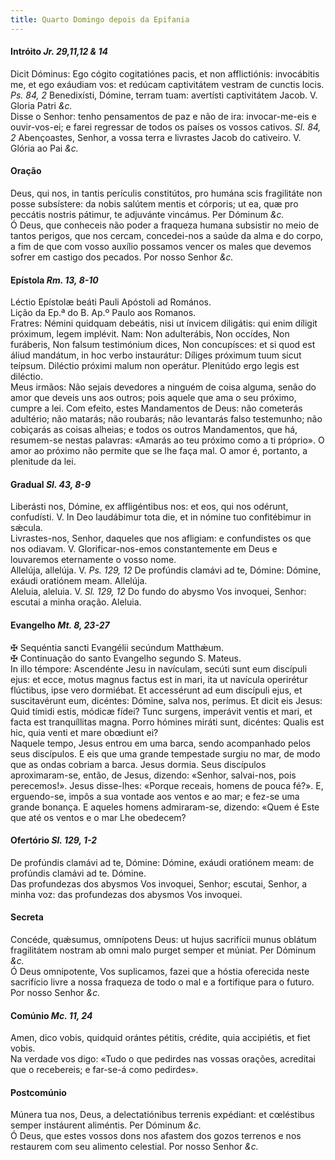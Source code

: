 ```yaml
---
title: Quarto Domingo depois da Epifania
---
```



<h4 class="text-center">Intróito <em>Jr. 29,11,12 & 14</em></h4>
<div class="container-fluid">
<div class="row">
<div class="col-6 dropcaps text-justify">
Dicit Dóminus: Ego cógito cogitatiónes pacis, et non afflictiónis: invocábitis me, et ego exáudiam vos: et redúcam captivitátem vestram de cunctis locis. <em>Ps. 84, 2</em> Benedixísti, Dómine, terram tuam: avertísti captivitátem Jacob.
V. Gloria Patri <em>&c.</em>
</div>
<div class="col-6 dropcaps text-justify">
Disse o Senhor: tenho pensamentos de paz e não de ira: invocar-me-eis e ouvir-vos-ei; e farei regressar de todos os países os vossos cativos. <em>Sl. 84, 2</em> Abençoastes, Senhor, a vossa terra e livrastes Jacob do cativeiro.
V. Glória ao Pai <em>&c.</em>
</div>
</div>
</div>

<h4 class="text-center">Oração</h4>
<div class="container-fluid">
<div class="row">
<div class="col-6 dropcaps text-justify">
Deus, qui nos, in tantis perículis constitútos, pro humána scis fragilitáte non posse subsístere: da nobis salútem mentis et córporis; ut ea, quæ pro peccátis nostris pátimur, te adjuvánte vincámus. Per Dóminum <em>&c.</em>
</div>
<div class="col-6 dropcaps text-justify">
Ó Deus, que conheceis não poder a fraqueza humana subsistir no meio de tantos perigos, que nos cercam, concedei-nos a saúde da alma e do corpo, a fim de que com vosso auxílio possamos vencer os males que devemos sofrer em castigo dos pecados. Por nosso Senhor <em>&c.</em>
</div>
</div>
</div>

<h4 class="text-center">Epístola <em>Rm. 13, 8-10</em></h4>
<div class="container-fluid">
<div class="row">
<div class="col-6 text-justify">
Léctio Epístolæ beáti Pauli Apóstoli ad Romános.
</div>
<div class="col-6 text-justify">
Lição da Ep.ª do B. Ap.º Paulo aos Romanos.
</div>
<div class="col-6 dropcaps text-justify">
Fratres: Némini quidquam debeátis, nisi ut ínvicem diligátis: qui enim díligit próximum, legem implévit. Nam: Non adulterábis, Non occídes, Non furáberis, Non falsum testimónium dices, Non concupísces: et si quod est áliud mandátum, in hoc verbo instaurátur: Díliges próximum tuum sicut teípsum. Diléctio próximi malum non operátur. Plenitúdo ergo legis est diléctio.
</div>
<div class="col-6 dropcaps text-justify">
Meus irmãos: Não sejais devedores a ninguém de coisa alguma, senão do amor que deveis uns aos outros; pois aquele que ama o seu próximo, cumpre a lei. Com efeito, estes Mandamentos de Deus: não cometerás adultério; não matarás; não roubarás; não levantarás falso testemunho; não cobiçarás as coisas alheias; e todos os outros Mandamentos, que há, resumem-se nestas palavras: «Amarás ao teu próximo como a ti próprio». O amor ao próximo não permite que se lhe faça mal. O amor é, portanto, a plenitude da lei.
</div>
</div>
</div>

<h4 class="text-center">Gradual <em>Sl. 43, 8-9</em></h4>
<div class="container-fluid">
<div class="row">
<div class="col-6 dropcaps text-justify">
Liberásti nos, Dómine, ex affligéntibus nos: et eos, qui nos odérunt, confudísti. V. In Deo laudábimur tota die, et in nómine tuo confitébimur in sǽcula.
</div>
<div class="col-6 dropcaps text-justify">
Livrastes-nos, Senhor, daqueles que nos afligiam: e confundistes os que nos odiavam. V. Glorificar-nos-emos constantemente em Deus e louvaremos eternamente o vosso nome.
</div>
<div class="col-6 text-justify">
Allelúja, allelúja. V. <em>Ps. 129, 12</em> De profúndis clamávi ad te, Dómine: Dómine, exáudi oratiónem meam. Allelúja.
</div>
<div class="col-6 text-justify">
Aleluia, aleluia. V. <em>Sl. 129, 12</em> Do fundo do abysmo Vos invoquei, Senhor: escutai a minha oração. Aleluia.
</div>
</div>
</div>

<h4 class="text-center">Evangelho <em>Mt. 8, 23-27</em></h4>
<div class="container-fluid">
<div class="row">
<div class="col-6 text-justify">
<span class="text-danger">&#10016;</span> Sequéntia sancti Evangélii secúndum Matthǽum.
</div>
<div class="col-6 text-justify">
<span class="text-danger">&#10016;</span> Continuação do santo Evangelho segundo S. Mateus.
</div>
<div class="col-6 dropcaps text-justify">
In illo témpore: Ascendénte Jesu in navículam, secúti sunt eum discípuli ejus: et ecce, motus magnus factus est in mari, ita ut navícula operirétur flúctibus, ipse vero dormiébat. Et accessérunt ad eum discípuli ejus, et suscitavérunt eum, dicéntes: Dómine, salva nos, perímus. Et dicit eis Jesus: Quid tímidi estis, módicæ fídei? Tunc surgens, imperávit ventis et mari, et facta est tranquíllitas magna. Porro hómines miráti sunt, dicéntes: Qualis est hic, quia venti et mare obœdiunt ei?
</div>
<div class="col-6 dropcaps text-justify">
Naquele tempo, Jesus entrou em uma barca, sendo acompanhado pelos seus discípulos. E eis que uma grande tempestade surgiu no mar, de modo que as ondas cobriam a barca. Jesus dormia. Seus discípulos aproximaram-se, então, de Jesus, dizendo: «Senhor, salvai-nos, pois perecemos!». Jesus disse-lhes: «Porque receais, homens de pouca fé?». E, erguendo-se, impôs a sua vontade aos ventos e ao mar; e fez-se uma grande bonança. E aqueles homens admiraram-se, dizendo: «Quem é Este que até os ventos e o mar Lhe obedecem?
</div>
</div>
</div>

<h4 class="text-center">Ofertório <em>Sl. 129, 1-2</em></h4>
<div class="container-fluid">
<div class="row">
<div class="col-6 dropcaps text-justify">
De profúndis clamávi ad te, Dómine: Dómine, exáudi oratiónem meam: de profúndis clamávi ad te. Dómine.
</div>
<div class="col-6 dropcaps text-justify">
Das profundezas dos abysmos Vos invoquei, Senhor; escutai, Senhor, a minha voz: das profundezas dos abysmos Vos invoquei.
</div>
</div>
</div>

<h4 class="text-center">Secreta</h4>
<div class="container-fluid">
<div class="row">
<div class="col-6 dropcaps text-justify">
Concéde, quǽsumus, omnípotens Deus: ut hujus sacrifícii munus oblátum fragilitátem nostram ab omni malo purget semper et múniat. Per Dóminum <em>&c.</em>
</div>
<div class="col-6 dropcaps text-justify">
Ó Deus omnipotente, Vos suplicamos, fazei que a hóstia oferecida neste sacrifício livre a nossa fraqueza de todo o mal e a fortifique para o futuro. Por nosso Senhor <em>&c.</em>
</div>
</div>
</div>

<h4 class="text-center">Comúnio <em>Mc. 11, 24</em></h4>
<div class="container-fluid">
<div class="row">
<div class="col-6 dropcaps text-justify">
Amen, dico vobis, quidquid orántes pétitis, crédite, quia accipiétis, et fiet vobis.
</div>
<div class="col-6 dropcaps text-justify">
Na verdade vos digo: «Tudo o que pedirdes nas vossas orações, acreditai que o recebereis; e far-se-á como pedirdes».
</div>
</div>
</div>

<h4 class="text-center">Postcomúnio</h4>
<div class="container-fluid">
<div class="row">
<div class="col-6 dropcaps text-justify">
Múnera tua nos, Deus, a delectatiónibus terrenis expédiant: et cœléstibus semper instáurent aliméntis. Per Dóminum <em>&c.</em>
</div>
<div class="col-6 dropcaps text-justify">
Ó Deus, que estes vossos dons nos afastem dos gozos terrenos e nos restaurem com seu alimento celestial. Por nosso Senhor <em>&c.</em>
</div>
</div>
</div>
